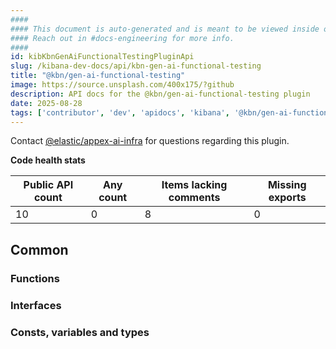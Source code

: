 ```yaml
---
####
#### This document is auto-generated and is meant to be viewed inside our experimental, new docs system.
#### Reach out in #docs-engineering for more info.
####
id: kibKbnGenAiFunctionalTestingPluginApi
slug: /kibana-dev-docs/api/kbn-gen-ai-functional-testing
title: "@kbn/gen-ai-functional-testing"
image: https://source.unsplash.com/400x175/?github
description: API docs for the @kbn/gen-ai-functional-testing plugin
date: 2025-08-28
tags: ['contributor', 'dev', 'apidocs', 'kibana', '@kbn/gen-ai-functional-testing']
---
```




Contact [@elastic/appex-ai-infra](https://github.com/orgs/elastic/teams/appex-ai-infra) for questions regarding this plugin.

**Code health stats**

| Public API count  | Any count | Items lacking comments | Missing exports |
|-------------------|-----------|------------------------|-----------------|
| 10 | 0 | 8 | 0 |

## Common

### Functions
<DocDefinitionList data={kbnGenAiFunctionalTestingObj.common.functions}/>

### Interfaces
<DocDefinitionList data={kbnGenAiFunctionalTestingObj.common.interfaces}/>

### Consts, variables and types
<DocDefinitionList data={kbnGenAiFunctionalTestingObj.common.misc}/>

